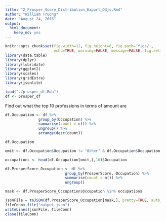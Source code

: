 ```yaml
---
title: "2_Prosper_Score_Distribution_Export_D3js.Rmd"
author: "William Truong"
date: "August 24, 2016"
output:
  html_document: 
    keep_md: yes
---
```



```r
knitr::opts_chunk$set(fig.width=12, fig.height=8, fig.path='figs/',
                      echo=TRUE, warning=FALSE, message=FALSE, fig.retina = 2)
library(data.table)
library(dplyr)
library(lubridate)
library(ggplot2)
library(scales)
library(gridExtra)
library(jsonlite)

load("./prosper_df.Rda")
df <- prosper_df
```

Find out what the top 10 professions in terms of amount are
```r
df.Occupation <- df %>% 
               group_by(Occupation) %>%
               summarise(count = n()) %>%
               ungroup() %>%
               arrange(desc(count))

df.Occupation
```

```r
omit <- df.Occupation$Occupation != "Other" & df.Occupation$Occupation != "Professional" & df.Occupation$Occupation != "Unspecified"

occupations <- head(df.Occupation[omit,],10)$Occupation
```


```r
df.ProsperScore_Occupation <- df %>% 
                           group_by(ProsperScore, Occupation) %>%
                           summarise(count = n()) %>%
                           ungroup()

mask <- df.ProsperScore_Occupation$Occupation %in% occupations

jsonFile = toJSON(df.ProsperScore_Occupation[mask,], pretty=TRUE, auto_unbox=TRUE)
fileConn<-file("output.json")
writeLines(jsonFile, fileConn)
close(fileConn)
```
